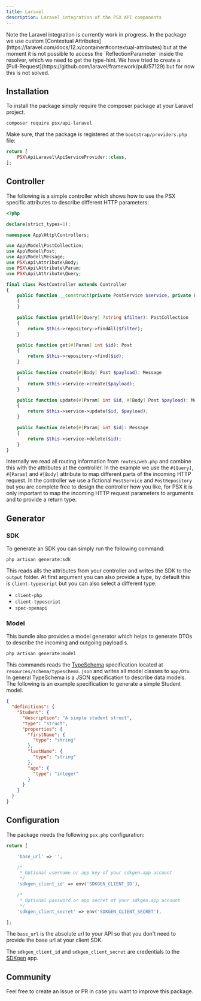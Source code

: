 ```yaml
---
title: Laravel
description: Laravel integration of the PSX API components
---
```



<Aside type="caution">Note the Laravel integration is currently work in progress. In the package we use custom [Contextual Attributes](https://laravel.com/docs/12.x/container#contextual-attributes) but at the moment it is not possible to access the `ReflectionParameter` inside the resolver, which we need to get the type-hint. We have tried to create a [Pull-Request](https://github.com/laravel/framework/pull/57129) but for now this is not solved.</Aside>

## Installation

To install the package simply require the composer package at your Laravel project.

```
composer require psx/api-laravel
```

Make sure, that the package is registered at the `bootstrap/providers.php` file:

```php
return [
    PSX\ApiLaravel\ApiServiceProvider::class,
];
```

## Controller

The following is a simple controller which shows how to use the PSX specific attributes to describe
different HTTP parameters:

```php
<?php

declare(strict_types=1);

namespace App\Http\Controllers;

use App\Model\PostCollection;
use App\Model\Post;
use App\Model\Message;
use PSX\Api\Attribute\Body;
use PSX\Api\Attribute\Param;
use PSX\Api\Attribute\Query;

final class PostController extends Controller
{
    public function __construct(private PostService $service, private PostRepository $repository)
    {
    }

    public function getAll(#[Query] ?string $filter): PostCollection
    {
        return $this->repository->findAll($filter);
    }

    public function get(#[Param] int $id): Post
    {
        return $this->repository->find($id);
    }

    public function create(#[Body] Post $payload): Message
    {
        return $this->service->create($payload);
    }

    public function update(#[Param] int $id, #[Body] Post $payload): Message
    {
        return $this->service->update($id, $payload);
    }

    public function delete(#[Param] int $id): Message
    {
        return $this->service->delete($id);
    }
}
```

Internally we read all routing information from `routes/web.php` and combine this
with the attributes at the controller. In the example we use the `#[Query]`, `#[Param]` and `#[Body]`
attribute to map different parts of the incoming HTTP request. In the controller we use a
fictional `PostService` and `PostRepository` but you are complete free to design the controller
how you like, for PSX it is only important to map the incoming HTTP request parameters to
arguments and to provide a return type.

## Generator

### SDK

To generate an SDK you can simply run the following command:

```
php artisan generate:sdk
```

This reads alls the attributes from your controller and writes the SDK to the `output` folder.
At first argument you can also provide a type, by default this is `client-typescript` but you can also
select a different type.

* `client-php`
* `client-typescript`
* `spec-openapi`

### Model

This bundle also provides a model generator which helps to generate DTOs to describe the
incoming and outgoing payload s.

```
php artisan generate:model
```

This commands reads the [TypeSchema](https://typeschema.org/) specification located at `resources/schema/typeschema.json`
and writes all model classes to `app/Dto`. In general TypeSchema is a JSON specification to describe data models.
The following is an example specification to generate a simple Student model.

```json
{
  "definitions": {
    "Student": {
      "description": "A simple student struct",
      "type": "struct",
      "properties": {
        "firstName": {
          "type": "string"
        },
        "lastName": {
          "type": "string"
        },
        "age": {
          "type": "integer"
        }
      }
    }
  }
}
```

## Configuration

The package needs the following `psx.php` configuration:

```php
return [

    'base_url' => '',

    /*
     * Optional username or app key of your sdkgen.app account
     */
    'sdkgen_client_id' => env('SDKGEN_CLIENT_ID'),

    /*
     * Optional password or app secret of your sdkgen.app account
     */
    'sdkgen_client_secret' => env('SDKGEN_CLIENT_SECRET'),

];
```

The `base_url` is the absolute url to your API so that you don't need to provide the
base url at your client SDK.

The `sdkgen_client_id` and `sdkgen_client_secret` are credentials to the [SDKgen](https://sdkgen.app/) app.

## Community

Feel free to create an issue or PR in case you want to improve this package.
